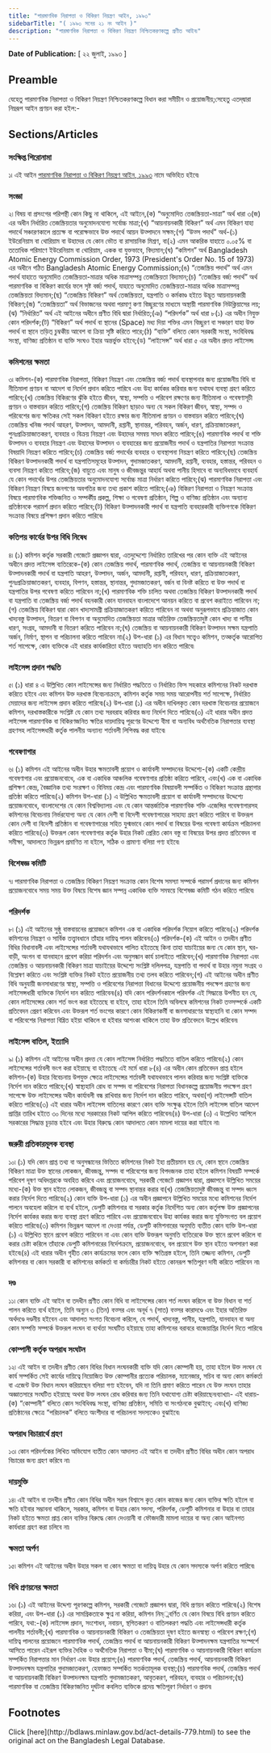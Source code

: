 ```yaml
---
title: "পারমাণবিক নিরাপত্তা ও বিকিরণ নিয়ন্ত্রণ আইন, ১৯৯৩"
sidebarTitle: "( ১৯৯৩ সনের ২১ নং আইন )"
description: "পারমাণবিক নিরাপত্তা ও বিকিরণ নিয়ন্ত্রণ নিশ্চিতকরণকল্পে প্রণীত আইন৷"
---
```


**Date of Publication:** [ ২২ জুলাই, ১৯৯৩ ]

## Preamble

যেহেতু পারমাণবিক নিরাপত্তা ও বিকিরণ নিয়ন্ত্রণ নিশ্চিতকরণকল্পে বিধান করা সমীচীন ও প্রয়োজনীয়;সেহেতু এতদ্‌দ্বারা নিম্নরূপ আইন প্রণয়ন করা হইল:-

## Sections/Articles

### সংক্ষিপ্ত শিরোনামা

১৷ এই আইন [পারমাণবিক নিরাপত্তা ও বিকিরণ নিয়ন্ত্রণ আইন, ১৯৯৩](/act-779.html "পারমাণবিক নিরাপত্তা ও বিকিরণ নিয়ন্ত্রণ আইন, ১৯৯৩") নামে অভিহিত হইবে৷

### সংজ্ঞা

২৷ বিষয় বা প্রসংগের পরিপন্থী কোন কিছু না থাকিলে, এই আইনে,(ক) “অনুমোদিত তেজস্ক্রিয়তা-মাত্রা” অর্থ ধারা ৩(জ) এর অধীন নির্ধারিত তেজস্ক্রিয়তার অনুমোদনযোগ্য সর্বোচ্চ মাত্রা;(খ) “আয়নায়নকারী বিকিরণ” অর্থ এমন বিকিরণ যাহা পদার্থে সঞ্চারণকালে প্রত্যক্ষ বা পরোক্ষভাবে উক্ত পদার্থে আয়ন উত্পাদনে সক্ষম;(গ) “উত্স পদার্থ” অর্থ-(১) ইউরেনিয়াম বা থোরিয়াম বা উহাদের যে কোন ভৌত বা রাসায়নিক মিশ্রণ, বা(২) এমন আকরিক যাহাতে ০.০৫% বা ততোধিক পরিমাণে ইউরেনিয়াম বা থোরিয়াম, একক বা যুক্তভাবে, বিদ্যমান;(ঘ) “কমিশন” অর্থ Bangladesh Atomic Energy Commission Order, 1973 (President's Order No. 15 of 1973) এর অধীনে গঠিত Bangladesh Atomic Energy Commission;(ঙ) “তেজস্ক্রিয় পদার্থ” অর্থ এমন পদার্থ যাহাতে অনুমোদিত তেজস্ক্রিয়তা-মাত্রার অধিক মাত্রাসম্পন্ন তেজস্ক্রিয়তা বিদ্যমান;(চ) “তেজস্ক্রিয় বর্জ্য পদার্থ” অর্থ পারমাণবিক বা বিকিরণ কার্যের ফলে সৃষ্ট বর্জ্য পদার্থ, যাহাতে অনুমোদিত তেজস্ক্রিয়তা-মাত্রার অধিক মাত্রাসম্পন্ন তেজস্ক্রিয়তা বিদ্যমান;(ছ) “তেজস্ক্রিয় বিকিরণ” অর্থ তেজস্ক্রিয়তা, যন্ত্রপাতি ও কর্মকাণ্ড হইতে উদ্ভূত আয়নায়নকারী বিকিরণ;(জ) “তেজস্ক্রিয়তা” অর্থ বিভাজনের অথবা পরমাণু কণা বিচ্ছুরণের মাধ্যমে অস্থায়ী পারমাণবিক নিউক্লিয়াসের লয়;(ঝ) “নির্ধারিত” অর্থ এই আইনের অধীনে প্রণীত বিধি দ্বারা নির্ধারিত;(ঞ) “পরিদর্শক” অর্থ ধারা ৮(১) এর অধীন নিযুক্ত কোন পরিদর্শক;(ট) “বিকিরণ” অর্থ পদার্থ বা স্থানের (Space) মধ্য দিয়া শক্তির এমন বিচ্ছুরণ বা সঞ্চারণ যাহা উক্ত পদার্থ বা স্থানে তড়িত্ চুম্বকীয় আবেশ বা ক্রিয়া সৃষ্টি করিতে পারে;(ঠ) “ব্যক্তি” বলিতে কোন সরকারী সংস্থা, সংবিধিবদ্ধ সংস্থা, বাণিজ্য প্রতিষ্ঠান বা ব্যক্তি সংঘও ইহার অন্তর্ভুক্ত হইবে;(ড) “লাইসেন্স” অর্থ ধারা ৫ এর অধীন প্রদত্ত লাইসেন্স৷

### কমিশনের ক্ষমতা

৩৷ কমিশন-(ক) পারমাণবিক নিরাপত্তা, বিকিরণ নিয়ন্ত্রণ এবং তেজস্ক্রিয় বর্জ্য পদার্থ ব্যবস্থাপনার জন্য প্রয়োজনীয় বিধি বা নীতিমালা প্রণয়ন বা আদেশ বা নির্দেশ প্রদান করিতে পারিবে এবং উহা কার্যকর করিবার জন্য যথাযথ ব্যবস্থা গ্রহণ করিতে পারিবে;(খ) তেজস্ক্রিয় বিকিরণের ঝুঁকি হইতে জীবন, স্বাস্থ্য, সম্পত্তি ও পরিবেশ রক্ষণের জন্য নীতিমালা ও গবেষণাসূচী প্রণয়ন ও বাস্তবায়ন করিতে পারিবে;(গ) তেজস্ক্রিয় বিকিরণ ছাড়াও অন্য যে সকল বিকিরণ জীবন, স্বাস্থ্য, সম্পদ ও পরিবেশের জন্য ক্ষতিকর সেই সকল বিকিরণ হইতে রক্ষার জন্য নীতিমালা প্রণয়ন ও বাস্তবায়ন করিতে পারিবে;(ঘ) তেজস্ক্রিয় খনিজ পদার্থ আহরণ, উত্পাদন, আমদানী, রপ্তানী, স্থানান্তর, পরিবহন, অর্জন, ধারণ, প্রক্রিয়াজাতকরণ, পুনঃপ্রক্রিয়াজাতকরণ, ব্যবহার ও বিক্রয় নিয়ন্ত্রণ এবং উহাদের সমন্বয় সাধন করিতে পারিবে;(ঙ) পারমাণবিক পদার্থ বা শক্তি উত্পাদন ও ব্যবহার নিয়ন্ত্রণ এবং উহাদের উত্পাদন ও ব্যবহারের জন্য প্রয়োজনীয় পদার্থ ও যন্ত্রপাতির নিরাপত্তা সংক্রান্ত বিষয়াদি নিয়ন্ত্রণ করিতে পারিবে;(চ) তেজস্ক্রিয় বর্জ্য পদার্থের ব্যবহার ও ব্যবস্থাপনা নিয়ন্ত্রণ করিতে পারিবে;(ছ) তেজস্ক্রিয় বিকিরণ উত্পাদনকারী পদার্থ বা যন্ত্রপাতিসমূহের উত্পাদন, গুদামজাতকরণ, আমদানী, রপ্তানী, ব্যবহার, হস্তান্তর, পরিবহন ও ব্যবসা নিয়ন্ত্রণ করিতে পারিবে;(জ) বায়ুতে এবং মানুষ ও জীবজন্তুর আহার্য অথবা পানীয় হিসাবে বা অন্যবিধভাবে ব্যবহার্য যে কোন পদার্থের উপর তেজস্ক্রিয়তার অনুমোদনযোগ্য সর্বোচ্চ মাত্রা নির্ধারণ করিতে পারিবে;(ঝ) পারমাণবিক নিরাপত্তা এবং বিকিরণ নিয়ন্ত্রণ বিষয়ে জনগণের অবগতির জন্য তথ্য প্রকাশ করিতে পারিবে;(ঞ) বিকিরণ নিরাপত্তা ও নিয়ন্ত্রণ সংক্রান্ত বিষয়ে পারমাণবিক শক্তিজনিত ও সম্পর্কীয় প্রকল্প, শিক্ষা ও গবেষণা প্রতিষ্ঠান, শিল্প ও বাণিজ্য প্রতিষ্ঠান এবং অন্যান্য প্রতিষ্ঠানকে পরামর্শ প্রদান করিতে পারিবে;(ট) বিকিরণ উত্পাদনকারী পদার্থ বা যন্ত্রপাতি ব্যবহারকারী ব্যক্তিগণকে বিকিরণ সংক্রান্ত বিষয়ে প্রশিক্ষণ প্রদান করিতে পারিবে৷

### কতিপয় কার্যের উপর বিধি নিষেধ

৪৷ (১) কমিশন কর্তৃক সরকারী গেজেটে প্রজ্ঞাপন দ্বারা, এতদুদ্দেশ্যে নির্ধারিত তারিখের পর কোন ব্যক্তি এই আইনের অধীনে প্রদত্ত লাইসেন্স ব্যতিরেকে-(ক) কোন তেজস্ক্রিয় পদার্থ, পারমাণবিক পদার্থ, তেজস্ক্রিয় বা আয়নায়নকারী বিকিরণ উত্পাদনকারী পদার্থ বা যন্ত্রপাতি আহরণ, উত্পাদন, অর্জন, আমদানী, রপ্তানী, পরিবহন, ধারণ, প্রক্রিয়াজাতকরণ, পুনঃপ্রক্রিয়াজাতকরণ, ব্যবহার, বিপণন, হস্তান্তর, স্থানান্তর, গুদামজাতকরণ, বর্জন বা বিনষ্ট করিতে বা উক্ত পদার্থ বা যন্ত্রপাতির উপর গবেষণা করিতে পারিবেন না;(খ) পারমাণবিক শক্তি চালিত অথবা তেজস্ক্রিয় বিকিরণ উত্পাদনকারী পদার্থ বা যন্ত্রপাতি বা তেজস্ক্রিয় বর্জ্য পদার্থ বহনকারী কোন যানবাহন বাংলাদেশে আনয়ন করিতে বা প্রবেশ করাইতে পারিবেন না;(গ) তেজস্ক্রিয় বিকিরণ দ্বারা কোন খাদ্যসামগ্রী প্রক্রিয়াজাতকরণ করিতে পারিবেন না অথবা অনুরূপভাবে প্রক্রিয়াজাত কোন খাদ্যবস্তু উত্পাদন, বিতরণ বা বিপণন বা অনুমোদিত তেজস্ক্রিয়তা মাত্রার অতিরিক্ত তেজস্ক্রিয়তাদুষ্ট কোন খাদ্য বা পানীয় ধারণ, সংগ্রহ, আমদানী বা বিতরণ করিতে পারিবেন না;(ঘ) তেজস্ক্রিয় বা আয়নায়নকারী বিকিরণ উত্পাদন সক্ষম যন্ত্রপাতি অর্জন, নির্মাণ, স্থাপন বা পরিচালনা করিতে পারিবেন না৷(২) উপ-ধারা (১) এর বিধান সত্ত্বেও কমিশন, তত্কর্তৃক আরোপিত শর্ত সাপেক্ষে, কোন ব্যক্তিকে এই ধারার কার্যকারিতা হইতে অব্যাহতি দান করিতে পারিবে৷

### লাইসেন্স প্রদান পদ্ধতি

৫৷ (১) ধারা ৪ এ উল্লিখিত কোন লাইসেন্সের জন্য নির্ধারিত পদ্ধতিতে ও নির্ধারিত ফিস সহকারে কমিশনের নিকট দরখাস্ত করিতে হইবে এবং কমিশন উক্ত দরখাস্ত বিবেচনাক্রমে, কমিশন কর্তৃক সময় সময় আরোপনীয় শর্ত সাপেক্ষে, নির্ধারিত মেয়াদের জন্য লাইসেন্স প্রদান করিতে পারিবে৷(২) উপ-ধারা (১) এর অধীন দাখিলকৃত কোন দরখাস্ত বিবেচনার প্রয়োজনে কমিশন, দরখাস্তকারীকে সংশ্লিষ্ট যে কোন তথ্য সরবরাহ করিবার জন্য নির্দেশ দিতে পারিবে৷(৩) এই ধারার অধীন প্রদত্ত লাইসেন্স পারমাণবিক বা বিকিরণজনিত ক্ষতির দায়দায়িত্ব পূরণের উদ্দেশ্যে বীমা বা অন্যবিধ অর্থনৈতিক নিরাপত্তার ব্যবস্থা গ্রহণসহ লাইসেন্সধারী কর্তৃক পালনীয় অন্যান্য শর্তাবলী লিপিবদ্ধ করা যাইবে৷

### গবেষণাগার

৬৷ (১) কমিশন এই আইনের অধীন উহার ক্ষমতাবলী প্রয়োগ ও কার্যাবলী সম্পাদনের উদ্দেশ্যে-(ক) একটি কেন্দ্রীয় গবেষণাগার এবং প্রয়োজনবোধে, এক বা একাধিক আঞ্চলিক গবেষণাগার প্রতিষ্ঠা করিতে পারিবে, এবং(খ) এক বা একাধিক প্রশিক্ষণ কেন্দ্র, বৈজ্ঞানিক তথ্য সংরক্ষণ ও বিনিময় কেন্দ্র এবং পারমাণবিক বিষয়াবলী সম্পর্কিত ও বিকিরণ সংক্রান্ত গ্রন্থাগার প্রতিষ্ঠা করিতে পারিবে৷(২) কমিশন উপ-ধারা (১) এ উল্লিখিত ক্ষমতাবলী প্রয়োগ বা কার্যাবলী সম্পাদনের উদ্দেশ্যে প্রয়োজনবোধে, বাংলাদেশের যে কোন বিশ্ববিদ্যালয় এবং যে কোন আন্তর্জাতিক পারমাণবিক শক্তি এজেন্সির গবেষণাগারসহ কমিশনের বিবেচনায় নির্ভরযোগ্য অন্য যে কোন দেশী বা বিদেশী গবেষণাগারের সাহায্য গ্রহণ করিতে পারিবে বা উক্তরূপ কোন দেশী বা বিদেশী প্রতিষ্ঠান বা গবেষণাগারের সহিত যুগ্মভাবে কোন পদার্থ বা বিষয়ের উপর গবেষণা কার্যক্রম পরিচালনা করিতে পারিবে৷(৩) উক্তরূপ কোন গবেষণাগার কর্তৃক উহার নিকট প্রেরিত কোন বস্তু বা বিষয়ের উপর প্রদত্ত প্রতিবেদন বা সমীক্ষা, আদালতে ভিন্নরূপ প্রমাণিত না হইলে, সঠিক ও প্রামাণ্য বলিয়া গণ্য হইবে৷

### বিশেষজ্ঞ কমিটি

৭৷ পারমাণবিক নিরাপত্তা ও তেজস্ক্রিয় বিকিরণ নিয়ন্ত্রণ সংক্রান্ত কোন বিশেষ সমস্যা সম্পর্কে পরামর্শ প্রদানের জন্য কমিশন প্রয়োজনবোধে সময় সময় উক্ত বিষয়ে বিশেষ জ্ঞান সম্পন্ন একাধিক ব্যক্তি সমন্বয়ে বিশেষজ্ঞ কমিটি গঠন করিতে পারিবে৷

### পরিদর্শক

৮৷ (১) এই আইনের সুষ্ঠু বাস্তবায়নের প্রয়োজনে কমিশন এক বা একাধিক পরিদর্শক নিয়োগ করিতে পারিবে৷(২) পরিদর্শক কমিশনের নিয়ন্ত্রণ ও সার্বিক তত্ত্বাবধানে তাঁহার দায়িত্ব পালন করিবেন৷(৩) পরিদর্শক-(ক) এই আইন ও তদধীন প্রণীত বিধির বিধানাবলী এবং লাইসেন্সের শর্তাবলী যথাযথভাবে পালিত হইতেছে কিনা তাহা যাচাইয়ের জন্য যে কোন স্থান, ঘর-বাড়ী, অংগন বা যানবাহনে প্রবেশ করিয়া পরিদর্শন এবং অনুসন্ধান কার্য চালাইতে পারিবেন;(খ) পারমাণবিক নিরাপত্তা এবং তেজস্ক্রিয় ও আয়নায়নকারী বিকিরণ মাত্রা যাচাইয়ের উদ্দেশ্যে সংশ্লিষ্ট দলিলপত্র, যন্ত্রপাতি বা পদার্থ বা উহার নমুনা সংগ্রহ ও বিশ্লেষণ করিতে এবং সংশ্লিষ্ট ব্যক্তির নিকট হইতে প্রয়োজনীয় তথ্য তলব করিতে পারিবেন;(গ) এই আইনের অধীন প্রণীত বিধি অনুযায়ী জনসাধারণের স্বাস্থ্য, সম্পত্তি ও পরিবেশের নিরাপত্তা বিধানের উদ্দেশ্যে প্রয়োজনীয় পদক্ষেপ গ্রহণের জন্য লাইসেন্সধারী ব্যক্তিকে নির্দেশ দান করিতে পারিবেন৷(৪) যদি কোন পরিদর্শনকালে পরিদর্শক এই সিদ্ধান্তে উপনীত হন যে, কোন লাইসেন্সের কোন শর্ত ভংগ করা হইতেছে বা হইবে, তাহা হইলে তিনি অবিলম্বে কমিশনের নিকট তত্সম্পর্কে একটি প্রতিবেদন প্রেরণ করিবেন এবং উক্তরূপ শর্ত ভংগের কারণে কোন বিকিরণকর্মী বা জনসাধারণের স্বাস্থ্যহানি বা কোন সম্পদ বা পরিবেশের নিরাপত্তা বিঘ্নিত হইয়া থাকিলে বা হইবার আশংকা থাকিলে তাহা উক্ত প্রতিবেদনে উল্লেখ করিবেন৷

### লাইসেন্স বাতিল, ইত্যাদি

৯৷ (১) কমিশন এই আইনের অধীন প্রদত্ত যে কোন লাইসেন্স নির্ধারিত পদ্ধতিতে বাতিল করিতে পারিবে৷(২) কোন লাইসেন্সের শর্তাবলী ভংগ করা হইয়াছে বা হইতেছে এই মর্মে ধারা ৮(৪) এর অধীন কোন প্রতিবেদন প্রাপ্ত হইলে কমিশন-(ক) উহার বিবেচনায় উপযুক্ত ক্ষেত্রে লাইসেন্সের শর্তাবলী যথাযথভাবে পালন করিবার জন্য সংশ্লিষ্ট ব্যক্তিকে নির্দেশ দান করিতে পারিবে;(খ) স্বাস্থ্যহানি রোধ বা সম্পদ বা পরিবেশের নিরাপত্তা বিধানকল্পে প্রয়োজনীয় পদক্ষেপ গ্রহণ সাপেক্ষে উক্ত লাইসেন্সের অধীন কার্যাবলী বন্ধ রাখিবার জন্য নির্দেশ দান করিতে পারিবে, অথবা(গ) লাইসেন্সটি বাতিল করিতে পারিবে৷(৩) এই ধারার অধীন লাইসেন্স বাতিলের কারণে কোন ব্যক্তি সংক্ষুব্ধ হইলে তিনি লাইসেন্স বাতিল আদেশ প্রাপ্তির তারিখ হইতে ৩০ দিনের মধ্যে সরকারের নিকট আপিল করিতে পারিবেন৷(৪) উপ-ধারা (৩) এ উল্লেখিত আপিলে সরকারের সিদ্ধান্ত চূড়ান্ত হইবে এবং উহার বিরুদ্ধে কোন আদালতে কোন মামলা দায়ের করা যাইবে না৷

### জরুরী প্রতিকারমূলক ব্যবস্থা

১০৷ (১) যদি কোন প্রাপ্ত তথ্য বা অনুসন্ধানের ভিত্তিতে কমিশনের নিকট ইহা প্রতীয়মান হয় যে, কোন স্থানে তেজস্ক্রিয় বিকিরণ মাত্রা উক্ত স্থানের লোকজন, জীবজন্তু, সম্পদ বা পরিবেশের জন্য বিপদজনক তাহা হইলে কমিশন বিষয়টি সম্পর্কে পরিবেশ দূষণ অধিদপ্তরকে অবহিত করিবে এবং প্রয়োজনবোধে, সরকারী গেজেটে প্রজ্ঞাপন দ্বারা, প্রজ্ঞাপনে উল্লিখিত সময়ের মধ্যে-(ক) উক্ত স্থান হইতে লোকজন, জীবজন্তু বা সম্পদ স্থানান্তর করার বা(খ) তেজস্ক্রিয়তাদুষ্ট জীবজন্তু বা সম্পদ ধ্বংস করার নির্দেশ দিতে পারিবে৷(২) কোন ব্যক্তি উপ-ধারা (১) এর অধীন প্রজ্ঞাপনে উল্লিখিত সময়ের মধ্যে কমিশনের নির্দেশ পালনে অবহেলা করিলে বা ব্যর্থ হইলে, ডেপুটি কমিশনার বা সরকার কর্তৃক নির্দেশিত অন্য কোন কর্তৃপক্ষ উক্ত প্রজ্ঞাপনের নির্দেশ কার্যকর করার জন্য ব্যবস্থা গ্রহণ করিতে পারিবে এবং প্রয়োজনবোধে উহা কার্যকর করার জন্য যুক্তিসংগত বল প্রয়োগ করিতে পারিবে৷(৩) কমিশন ভিন্নরূপ আদেশ না দেওয়া পর্যন্ত, ডেপুটি কমিশনারের অনুমতি ব্যতীত কোন ব্যক্তি উপ-ধারা (১) এ উল্লিখিত স্থানে প্রবেশ করিতে পারিবেন না এবং কোন ব্যক্তি উক্তরূপ অনুমতি ব্যতিরেকে উক্ত স্থানে প্রবেশ করিলে বা করার চেষ্টা করিলে তাঁহাকে ডেপুটি কমিশনারের নির্দেশক্রমে, প্রয়োজনবোধে, বল প্রয়োগে উক্ত স্থান হইতে অপসারণ করা হইবে৷(৪) এই ধারার অধীন গৃহীত কোন কার্যক্রমের ফলে কোন ব্যক্তি ক্ষতিগ্রস্ত হইলে, তিনি তজ্জন্য কমিশন, ডেপুটি কমিশনার বা কোন সরকারী বা কমিশনের কর্মকর্তা বা কর্মচারীর নিকট হইতে কোনরূপ ক্ষতিপূরণ দাবী করিতে পারিবেন না৷

### দণ্ড

১১৷ কোন ব্যক্তি এই আইন বা তদধীন প্রণীত কোন বিধি বা লাইসেন্সের কোন শর্ত লংঘন করিলে বা উক্ত বিধান বা শর্ত পালন করিতে ব্যর্থ হইলে, তিনি অন্যুন ৩ (তিন) বত্সর এবং অনূর্ধ ৭ (সাত) বত্সর কারাদণ্ডে এবং ইহার অতিরিক্ত অর্থদণ্ডে দণ্ডনীয় হইবেন এবং আদালত সংগত বিবেচনা করিলে, যে পদার্থ, খাদ্যবস্তু, পানীয়, যন্ত্রপাতি, যানবাহন বা অন্য কোন সম্পত্তি সম্পর্কে উক্তরূপ লংঘন বা ব্যর্থতা সংঘটিত হইয়াছে তাহা কমিশনের বরাবরে বাজেয়াপ্তির নির্দেশ দিতে পারিবে৷

### কোম্পানী কর্তৃক অপরাধ সংঘটন

১২৷ এই আইন বা তদধীন প্রণীত কোন বিধির বিধান লংঘনকারী ব্যক্তি যদি কোন কোম্পানী হয়, তাহা হইলে উক্ত লংঘন যে কার্য সম্পর্কিত সেই কার্যের দায়িত্বে নিয়োজিত উক্ত কোম্পানীর প্রত্যেক পরিচালক, ম্যানেজার, সচিব বা অন্য কোন কর্মকর্তা বা এজেন্ট উক্ত বিধান লংঘন করিয়াছেন বলিয়া গণ্য হইবেন, যদি না তিনি প্রমাণ করিতে পারেন যে উক্ত লংঘন তাহার অজ্ঞাতসারে সংঘটিত হইয়াছে অথবা উক্ত লংঘন রোধ করিবার জন্য তিনি যথাযোগ্য চেষ্টা করিয়াছেন৷ব্যাখ্যা৷- এই ধারায়-(ক) “কোম্পানী” বলিতে কোন সংবিধিবদ্ধ সংস্থা, বাণিজ্য প্রতিষ্ঠান, সমিতি বা সংগঠনকে বুঝাইবে; এবং(খ) বাণিজ্য প্রতিষ্ঠানের ক্ষেত্রে “পরিচালক” বলিতে অংশীদার বা পরিচালনা সদস্যকেও বুঝাইবে৷

### অপরাধ বিচারার্থে গ্রহণ

১৩৷ কোন পরিদর্শকের লিখিত অভিযোগ ব্যতীত কোন আদালত এই আইন বা তদধীন প্রণীত বিধির অধীন কোন অপরাধ বিচারের জন্য গ্রহণ করিবে না৷

### দায়মুক্তি

১৪৷ এই আইন বা তদধীন প্রণীত কোন বিধির অধীন সরল বিশ্বাসে কৃত কোন কাজের জন্য কোন ব্যক্তির ক্ষতি হইলে বা ক্ষতি হইবার সম্ভাবনা থাকিলে, সরকার, কমিশন বা উহার কোন সদস্য, পরিদর্শক, ডেপুটি কমিশনার বা উহার বা তাহার নিকট হইতে ক্ষমতা প্রাপ্ত কোন ব্যক্তির বিরুদ্ধে কোন দেওয়ানী বা ফৌজদারী মামলা দায়ের বা অন্য কোন আইনগত কার্যধারা গ্রহণ করা চলিবে না৷

### ক্ষমতা অর্পণ

১৫৷ কমিশন এই আইনের অধীন উহার সকল বা কোন ক্ষমতা বা দায়িত্ব উহার যে কোন সদস্যকে অর্পণ করিতে পারিবে৷

### বিধি প্রণয়নের ক্ষমতা

১৬৷ (১) এই আইনের উদ্দেশ্য পূরণকল্পে কমিশন, সরকারী গেজেটে প্রজ্ঞাপন দ্বারা, বিধি প্রণয়ন করিতে পারিবে৷(২) বিশেষ করিয়া, এবং উপ-ধারা (১) এর সামগ্রিকতাকে ক্ষুণ্ন না করিয়া, কমিশন নিম্্নবর্ণিত যে কোন বিষয়ে বিধি প্রণয়ন করিতে পারিবে, যথা:-(ক) লাইসেন্স প্রদান, সংশোধন, নবায়ন, স্থগিতকরণ ও বাতিলকরণ পদ্ধতি এবং লাইসেন্সধারী কর্তৃক পালনীয় শর্তাবলী;(খ) পারমাণবিক ও আয়নায়নকারী বিকিরণ ও তেজস্ক্রিয়তা দূষণ হইতে জনস্বাস্থ্য ও পরিবেশ রক্ষণ;(গ) দায়িত্ব পালনের প্রয়োজনে পারমাণবিক পদার্থ, তেজস্ক্রিয় পদার্থ বা আয়নায়নকারী বিকিরণ উত্পাদনক্ষম যন্ত্রপাতির সংস্পর্শে আসিতে পারেন এইরূপ ব্যক্তির দৈহিক ও অর্থনৈতিক নিরাপত্তা ও বীমা;(ঘ) পারমাণবিক ও আয়নায়নকারী বিকিরণ কার্যক্রম সম্পর্কিত নিরাপত্তার মান নির্ধারণ এবং উহার প্রয়োগ;(ঙ) পারমাণবিক পদার্থ, তেজস্ক্রিয় পদার্থ, আয়নায়নকারী বিকিরণ উত্পাদনক্ষম যন্ত্রপাতির গুদামজাতকরণ, হেফাজত সম্পর্কিত সতর্কতামূলক ব্যবস্থা;(চ) পারমাণবিক পদার্থ, তেজস্ক্রিয় পদার্থ বা আয়নায়নকারী বিকিরণ উত্পাদনক্ষম যন্ত্রপাতি গুদামজাতকরণ, আবৃতকরণ, পরিবহন, ব্যবহার ও পরিচালনা;(ছ) পারমাণবিক বা তেজস্ক্রিয় বিকিরণজনিত দুর্ঘটনা কবলিত ব্যক্তিকে প্রদেয় ক্ষতিপূরণ নির্ধারণ ও প্রদান৷

## Footnotes

<Note>
  Click [here](http://bdlaws.minlaw.gov.bd/act-details-779.html) to see the original act on the Bangladesh Legal Database.
</Note>
